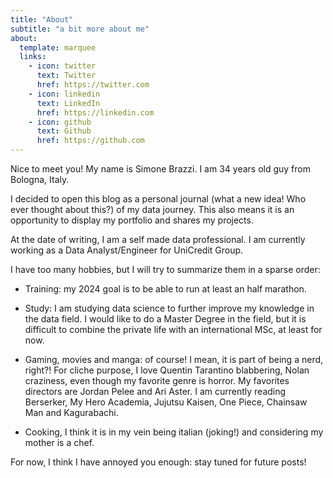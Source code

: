 ```yaml
---
title: "About"
subtitle: "a bit more about me"
about:
  template: marquee
  links:
    - icon: twitter
      text: Twitter
      href: https://twitter.com
    - icon: linkedin
      text: LinkedIn
      href: https://linkedin.com
    - icon: github
      text: Github
      href: https://github.com
---
```


Nice to meet you! My name is Simone Brazzi. I am 34 years old guy from Bologna, Italy.

I decided to open this blog as a personal journal (what a new idea! Who ever thought about this?) of my data journey. This also means it is an opportunity to display my portfolio and shares my projects.

At the date of writing, I am a self made data professional. I am currently working as a Data Analyst/Engineer for UniCredit Group.

I have too many hobbies, but I will try to summarize them in a sparse order:

-   Training: my 2024 goal is to be able to run at least an half marathon.

-   Study: I am studying data science to further improve my knowledge in the data field. I would like to do a Master Degree in the field, but it is difficult to combine the private life with an international MSc, at least for now.

-   Gaming, movies and manga: of course! I mean, it is part of being a nerd, right?! For cliche purpose, I love Quentin Tarantino blabbering, Nolan craziness, even though my favorite genre is horror. My favorites directors are Jordan Pelee and Ari Aster. I am currently reading Berserker, My Hero Academia, Jujutsu Kaisen, One Piece, Chainsaw Man and Kagurabachi.

-   Cooking, I think it is in my vein being italian (joking!) and considering my mother is a chef.

For now, I think I have annoyed you enough: stay tuned for future posts!
